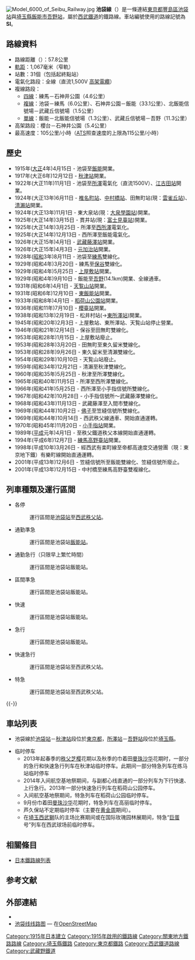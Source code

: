 {{other uses}}
{{Multiple issues|
{{Prose|time=2022-01-05T01:25:28+00:00}}
{{Trivia|time=2022-01-05T01:25:28+00:00}}
{{Refimprove|time=2022-01-05T01:25:28+00:00}}
{{Expand language|1=ja|time=2022-01-05T01:26:30+00:00}}
}}
{{noteTA
|G1=Railway}}
{{Infobox 鐵道路線
|日文原名=池袋線
|平假名=いけぶくろせん
|羅馬拼音=Ikebukuro sen
|路線名稱=[[File:SeibuRailway_mark.svg|18px]] 池袋線
|路線顏色=#ef810f
|標誌=File:SeibuIkebukuro.svg
|標誌大小=50px
|圖片=Seibu 6000 kei ikebukuro line.JPG
|圖片大小=300px
|圖片說明=在池袋線行走的6000系0番台（[[雲雀丘站_(東京都)|雲雀丘站]]）
|所在地={{JPN}}{{flag|東京都}}、{{flag|埼玉縣}}
|起點=[[池袋站|池袋站]]
|終點=[[吾野站|吾野站]]
|站數=31個
|載客量=
|每日使用人數=
|路線記號=[[File:SeibuIkebukuro.svg|21px]] SI
|通車=1915年4月15日
|全線通車=1929年9月10日
|擁有者=[[File:SeibuRailway_mark.svg|18px]] [[西武鐵道|西武鐵道]]
|營運者=[[File:SeibuRailway_mark.svg|18px]] 西武鐵道
|車輛基地=
|使用車輛=參見[[#使用車輛|使用車輛]]
|路線距離=57.8公里
|軌距=1,067毫米
|軌道數量=[[四線鐵路|四線]]（練馬－石神井公園之間）<br />[[複線鐵路|複線]]（池袋－練馬之間、石神井公園－飯能之間、北飯能信號場－武藏丘信號場之間）<br />[[單線鐵路|單線]]（上述路段以外）
|電氣化方式=[[直流電|直流電]]1,500 [[伏特|V]] [[高架電纜|高架電纜]]
|最大坡度=
|最小曲線半徑=
|閉塞方式=自動閉塞式
|保安裝置=[[自動列車停止裝置|ATS]]
|最高速度=105公里/小時
|路線圖=[[File:Seibu_Railway_Linemap.svg|300px]]
{{西武鐵道RDT/池袋線}}
}}
[[File:Model_6000_of_Seibu_Railway.jpg|thumb]]
'''池袋線'''（{{jpn|j=池袋線|hg=いけぶくろせん|rm=Ikebukuro sen|f=y}}）是一條連結[[東京都|東京都]][[豐島區|豐島區]][[池袋站|池袋站]]與[[埼玉縣|埼玉縣]][[飯能市|飯能市]][[吾野站|吾野站]]，屬於[[西武鐵道|西武鐵道]]的鐵路線。車站編號使用的路線記號為'''SI'''。

==路線資料==
* 路線距離（{{link-ja|營業距離|営業キロ}}）：57.8公里
* [[軌距|軌距]]：1,067毫米（窄軌）
* 站數：31個（包括起終點站）
* 電氣化路段：全線（直流1,500V [[高架電纜|高架電纜]]）
* 複線路段：
** [[四線鐵路|四線]]：練馬－石神井公園（4.6公里）
** [[複線鐵路|複線]]：池袋－練馬（6.0公里）、石神井公園－飯能（33.1公里）、北飯能信號場－武藏丘信號場（1.5公里）
** [[單線鐵路|單線]]：飯能－北飯能信號場（1.3公里）、武藏丘信號場－吾野（11.3公里）
* 高架路段：櫻台－石神井公園（5.4公里）
* 最高速度：105公里/小時（[[自動列車停止裝置#私鐵的ATS|ATS]]照查速度的上限為115公里/小時）

==歷史==
*1915年([[大正|大正]]4年)4月15日 - 池袋至[[飯能站|飯能]]開業。
*1917年(大正6年)12月12日 - [[秋津站|秋津站]]開業。
*1922年(大正11年)11月1日 - 池袋至[[所澤站|所澤]]電氣化（直流1500V）、[[江古田站|江古田站]]開業。
*1924年(大正13年)6月11日 - [[椎名町站|椎名町站]]、[[中村橋站|中村橋站]]、田無町站(現：[[雲雀之丘站_(東京都)|雲雀丘站]])、[[清瀨站|清瀨站]]開業。
*1924年(大正13年)11月1日 - 東大泉站(現：[[大泉學園站|大泉學園站]])開業。
*1925年(大正14年)3月15日 - 貫井站(現：[[富士見臺站|富士見臺站]])開業。
*1925年(大正14年)3月25日 - 所澤至[[西所澤站|西所澤]]電氣化。
*1925年(大正14年)12月13日 - 西所澤至飯能電氣化。
*1926年(大正15年)4月1日 - [[武藏藤澤站|武藏藤澤站]]開業。
*1926年(大正15年)4月3日 - [[元加治站|元加治站]]開業。
*1928年([[昭和|昭和]]3年)8月11日 - 池袋至[[練馬站|練馬]]雙線化。
*1929年(昭和4年)3月20日 - 練馬至[[保谷站|保谷]]雙線化。
*1929年(昭和4年)5月25日 - [[上屋敷站|上屋敷站]]開業。
*1929年(昭和4年)9月10日 - 飯能至[[吾野站|吾野]](14.1km)開業、全線通車。
*1931年(昭和6年)4月1日 - [[天覧山站|天覧山站]]開業。
*1931年(昭和6年)12月10日 - [[東飯能站|東飯能站]]開業。
*1933年(昭和8年)4月1日 - [[稻荷山公園站|稻荷山公園站]]開業。
*1936年(昭和11年)7月10日 - [[櫻臺站|櫻臺站]]開業。
*1938年(昭和13年)2月19日 - 松井村站(→[[東所澤站_(武藏野鐵道)|東所澤站]])開業。
*1945年(昭和20年)2月3日 - 上屋敷站、東所澤站、天覧山站停止營業。
*1946年(昭和21年)2月14日 - 保谷至田無町雙線化。
*1953年(昭和28年)1月15日 - 上屋敷站廢止。
*1953年(昭和28年)3月20日 - 田無町至東久留米雙線化。
*1953年(昭和28年)9月26日 - 東久留米至清瀨雙線化。
*1954年(昭和29年)10月10日 - 天覧山站廢止。
*1959年(昭和34年)12月21日 - 清瀨至秋津雙線化。
*1960年(昭和35年)5月25日 - 秋津至所澤雙線化。
*1965年(昭和40年)11月5日 - 所澤至西所澤雙線化。
*1966年(昭和41年)5月25日 - 西所澤至小手指信號所雙線化。
*1967年(昭和42年)10月28日 - 小手指信號所～武藏藤澤雙線化。
*1968年(昭和43年)11月13日 - 武藏藤澤至入間市雙線化。
*1969年(昭和44年)10月2日 - [[佛子站|佛子]]至笠縫信號所雙線化。
*1969年(昭和44年)10月14日 - 西武秩父線通車、開始直通運轉。
*1970年(昭和45年)11月20日 - [[小手指站|小手指站]]開業。
*1989年([[平成|平成]]元年)4月1日 - 至秩父鐵道秩父本線開始直通運轉。
*1994年(平成6年)12月7日 - [[練馬高野臺站|練馬高野臺站]]開業。
*1998年(平成10年)3月26日 - 經西武有楽町線至帝都高速度交通營團（現：東京地下鐵）有樂町線開始直通運轉。
*2001年(平成13年)12月6日 - 笠縫信號所至飯能雙線化、笠縫信號所廢止。
*2001年(平成13年)12月15日 - 中村橋至練馬高野臺雙複線化。

==列車種類及運行區間==
*各停
*:運行區間是[[池袋站|池袋站]]至[[西武秩父站|西武秩父站]]。
*通勤準急
*:運行區間是池袋站[[飯能站|飯能站]]。
*通勤急行（只限早上繁忙時間）
*:運行區間是池袋站飯能站。
*區間準急
*:運行區間是池袋站飯能站。
*快速
*:運行區間是池袋站飯能站。
*急行
*:運行區間是池袋站飯能站。
*快速急行
*:運行區間是池袋站至西武秩父站。
*特急
*:運行區間是池袋站至西武秩父站。

{{-}}
== 車站列表 ==
* 池袋線於[[池袋站|池袋站]]－[[秋津站|秋津站]]段位於[[東京都|東京都]]，[[所澤站|所澤站]]－[[吾野站|吾野站]]段位於[[埼玉縣|埼玉縣]]。
<!-- 各種別の色は[[西武新宿線|西武新宿線]]や各支線と合わせています。変更される場合、他の路線も合わせて修正してください。文字が見やすいように実際に使われているものより薄めの色を選ぶことをお奨めします。-->
{{西武鐵道車站列表/池袋線}}

*临时停车
**2013年起春季的[[秩父市|秩父]][[针叶天蓝绣球|芝樱]]花期以及秋季的巾着田[[石蒜|曼珠沙华]]花期时，一部分的急行和快速急行列车在秋津站临时停车。此期间一部分特急列车在练马站临时停车
**2014年入间航空基地祭期间，与副都心线直通的一部分列车为下行快速、上行急行。2013年一部分快速急行列车在稻荷山公园停车。
**入间航空基地祭期间，特急列车在稻荷山公园临时停车。
**9月份巾着田[[石蒜|曼珠沙华]]花期时，特急列车在高丽临时停车。
**芦久保站不定期临时停车（主要在[[黄金周_(日本)|黄金周]]期间）。
**在[[埼玉西武獅|埼玉西武獅]]队的主场比赛期间或在国际玫瑰园林展期间，特急“[[西武巨蛋|巨蛋]]号”列车在西武球场前临时停车。

== 相關條目 ==
{{Commonscat|Seibu Ikebukuro Line}}
* [[日本鐵路線列表|日本鐵路線列表]]

==参考文献==
{{reflist}}
{{reflist|group="*"}}

== 外部連結 ==
* {{PDFlink|[http://www.seibu-group.co.jp/railways/railway/rosen/__icsFiles/afieldfile/2009/11/11/pdf_ikb.pdf 池袋線路線圖]}}
* [https://www.openstreetmap.org/relation/1926311/ 池袋线线路图] {{Wayback|url=https://www.openstreetmap.org/relation/1926311/ |date=20200607093155 }} — 在[[OpenStreetMap|OpenStreetMap]]
{{東京大眾運輸}}
{{西武鐵道路線}}
{{池袋線 (西武鐵道)}}
{{DEFAULTSORT:Ikebukuro Line}}
{{Portal bar|日本|東京|埼玉|鐵路|日本鐵路|城市軌道交通}}
[[Category:1915年日本建立|Category:1915年日本建立]]
[[Category:1915年啟用的鐵路線|Category:1915年啟用的鐵路線]]
[[Category:關東地方鐵路路線|Category:關東地方鐵路路線]]
[[Category:埼玉縣鐵路|Category:埼玉縣鐵路]]
[[Category:東京都鐵路|Category:東京都鐵路]]
[[Category:西武鐵道路線|Category:西武鐵道路線]]
[[Category:武藏野鐵道|Category:武藏野鐵道]]